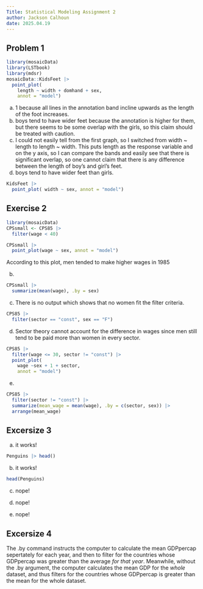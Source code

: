 ```yaml
---
Title: Statistical Modeling Assignment 2
author: Jackson Calhoun
date: 2025.04.19
---
```

## Problem 1
```r
library(mosaicData)
library(LSTbook)
library(mdsr)
mosaicData::KidsFeet |> 
  point_plot(
    length ~ width + domhand + sex,
    annot = "model")
```
a) 1 because all lines in the annotation band incline upwards as the length of the foot increases.
b) boys tend to have wider feet because the annotation is higher for them, but there seems to be some overlap with the girls, so this claim should be treated with caution.
c) I could not easily tell from the first graph, so I switched from width ~ length to length ~ width. This puts length as the response variable and on the y axis, so I can compare the bands and easily see that there is significant overlap, so one cannot claim that there is any difference between the length of boy's and girl's feet.
d) boys tend to have wider feet than girls.
```r
KidsFeet |> 
  point_plot( width ~ sex, annot = "model")
```
## Exercise 2
```r
library(mosaicData)
CPSsmall <- CPS85 |>
  filter(wage < 40)
```
```r
CPSsmall |>
  point_plot(wage ~ sex, annot = "model")
```
According to this plot, men tended to make higher wages in 1985

b)
```r
CPSsmall |>
  summarize(mean(wage), .by = sex)
```
c) There is no output which shows that no women fit the filter criteria.
```r
CPS85 |>
  filter(sector == "const", sex == "F")
```

d) Sector theory cannot account for the difference in wages since men still tend to be paid more than women in every sector.
```r
CPS85 |> 
  filter(wage <= 30, sector != "const") |> 
  point_plot(
    wage ~sex + 1 + sector,
    annot = "model")
```

e)
```r
CPS85 |> 
  filter(sector != "const") |>
  summarize(mean_wage = mean(wage), .by = c(sector, sex)) |>
  arrange(mean_wage)
```

## Excersize 3
a) it works!
```r
Penguins |> head()
```
b) it works!
```r
head(Penguins)
```

c) nope!


d) nope!


e) nope!


## Excersize 4
The .by command instructs the computer to calculate the mean GDPpercap sepertately for each year, and then to filter for the countries whose GDPpercap was greater than the average *for that year*. Meanwhile, without the .by argument, the computer calculates the mean GDP for the *whole* dataset, and thus filters for the countries whose GDPpercap is greater than the mean for the whole dataset.
